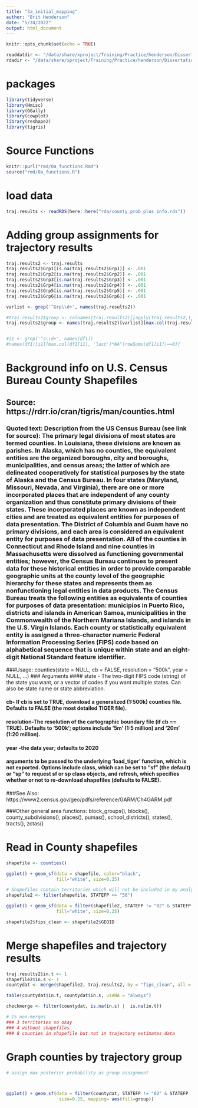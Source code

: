 ```yaml
---
title: "3a_initial_mapping"
author: "Brit Henderson"
date: "5/24/2022"
output: html_document
---
```


```r
knitr::opts_chunk$set(echo = TRUE)
```

```r
readdatdir <- "/data/share/xproject/Training/Practice/henderson/Dissertation/rda"
rdadir <- "/data/share/xproject/Training/Practice/henderson/Dissertation/rda"

```

# packages
```r
library(tidyverse)
library(Hmisc)
library(GGally)
library(cowplot)
library(reshape2)
library(tigris)

```

# Source Functions
```r
knitr::purl("rmd/0a_functions.Rmd")
source("rmd/0a_functions.R")
```

# load data
```r
traj.results <- readRDS(here::here("rda/county_prob_plus_info.rds"))


```


# Adding group assignments for trajectory results
```r
traj.results2 <- traj.results
traj.results2$Grp1[is.na(traj.results2$Grp1)] <- .001
traj.results2$Grp2[is.na(traj.results2$Grp2)] <- .001
traj.results2$Grp3[is.na(traj.results2$Grp3)] <- .001
traj.results2$Grp4[is.na(traj.results2$Grp4)] <- .001
traj.results2$Grp5[is.na(traj.results2$Grp5)] <- .001
traj.results2$Grp6[is.na(traj.results2$Grp6)] <- .001

varlist <- grep('^Grp\\d+', names(traj.results2))

#traj.results2$group <- colnames(traj.results2)[[apply(traj.results2,1,which.max)]
traj.results2$group <- names(traj.results2)[varlist][max.col(traj.results2[varlist], 'last')*NA^(rowSums(traj.results2[varlist])==0)]


#i1 <- grep('^s\\d+', names(df1))
#names(df1)[i1][max.col(df1[i1], 'last')*NA^(rowSums(df1[i1])==0)]

```


# Background info on U.S. Census Bureau County Shapefiles
## Source: https://rdrr.io/cran/tigris/man/counties.html

### Quoted text: Description from the US Census Bureau (see link for source): The primary legal divisions of most states are termed counties. In Louisiana, these divisions are known as parishes. In Alaska, which has no counties, the equivalent entities are the organized boroughs, city and boroughs, municipalities, and census areas; the latter of which are delineated cooperatively for statistical purposes by the state of Alaska and the Census Bureau. In four states (Maryland, Missouri, Nevada, and Virginia), there are one or more incorporated places that are independent of any county organization and thus constitute primary divisions of their states. These incorporated places are known as independent cities and are treated as equivalent entities for purposes of data presentation. The District of Columbia and Guam have no primary divisions, and each area is considered an equivalent entity for purposes of data presentation. All of the counties in Connecticut and Rhode Island and nine counties in Massachusetts were dissolved as functioning governmental entities; however, the Census Bureau continues to present data for these historical entities in order to provide comparable geographic units at the county level of the geographic hierarchy for these states and represents them as nonfunctioning legal entities in data products. The Census Bureau treats the following entities as equivalents of counties for purposes of data presentation: municipios in Puerto Rico, districts and islands in American Samoa, municipalities in the Commonwealth of the Northern Mariana Islands, and islands in the U.S. Virgin Islands. Each county or statistically equivalent entity is assigned a three-character numeric Federal Information Processing Series (FIPS) code based on alphabetical sequence that is unique within state and an eight-digit National Standard feature identifier.

###Usage: counties(state = NULL, cb = FALSE, resolution = "500k", year = NULL, ...)
### Arguments
#### state	- The two-digit FIPS code (string) of the state you want, or a vector of codes if you want multiple states. Can also be state name or state abbreviation.

#### cb-	If cb is set to TRUE, download a generalized (1:500k) counties file. Defaults to FALSE (the most detailed TIGER file).

#### resolution-The resolution of the cartographic boundary file (if cb == TRUE). Defaults to '500k'; options include '5m' (1:5 million) and '20m' (1:20 million).

#### year -the data year; defaults to 2020


#### arguments to be passed to the underlying 'load_tiger' function, which is not exported. Options include class, which can be set to "sf" (the default) or "sp" to request sf or sp class objects, and refresh, which specifies whether or not to re-download shapefiles (defaults to FALSE).

###See Also: https://www2.census.gov/geo/pdfs/reference/GARM/Ch4GARM.pdf

###Other general area functions: block_groups(), blocks(), county_subdivisions(), places(), pumas(), school_districts(), states(), tracts(), zctas()

# Read in County shapefiles
```r

shapefile <- counties()

ggplot() + geom_sf(data = shapefile, color="black",
                   fill="white", size=0.25)

# Shapefiles contain territories which will not be included in my analyses so removing
shapefile2 <- filter(shapefile, STATEFP <= "56")

ggplot() + geom_sf(data = filter(shapefile2, STATEFP != "02" & STATEFP != "15"), color="black",
                   fill="white", size=0.25)

shapefile2$fips_clean <- shapefile2$GEOID
```


# Merge shapefiles and trajectory results
```r

traj.results2$in.t <- 1
shapefile2$in.s <- 1
countydat <- merge(shapefile2, traj.results2, by = "fips_clean", all = TRUE)

table(countydat$in.t, countydat$in.s, useNA = "always")

checkmerge <- filter(countydat, is.na(in.s) |  is.na(in.t))

# 15 non-merges
### 3 territories so okay
### 4 without shapefiles
### 8 counties in shapefile but not in trajectory estimates data

```

# Graph counties by trajectory group
```r
# assign max posterior probability as group assignment



ggplot() + geom_sf(data = filter(countydat, STATEFP != "02" & STATEFP != "15"), color="black",
                    size=0.25, mapping= aes(fill=group))


```




















